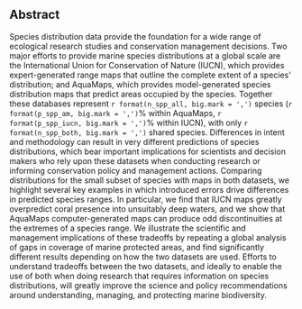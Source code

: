 
## Abstract
 
Species distribution data provide the foundation for a wide range of ecological research studies and conservation management decisions.  Two major efforts to provide marine species distributions at a global scale are the International Union for Conservation of Nature (IUCN), which provides expert-generated range maps that outline the complete extent of a species' distribution; and AquaMaps, which provides model-generated species distribution maps that predict areas occupied by the species.  Together these databases represent `r format(n_spp_all, big.mark = ',')` species (`r format(p_spp_am, big.mark = ',')`% within AquaMaps, `r format(p_spp_iucn, big.mark = ',')`% within IUCN), with only `r format(n_spp_both, big.mark = ',')` shared species.  Differences in intent and methodology can result in very different predictions of species distributions, which bear important implications for scientists and decision makers who rely upon these datasets when conducting research or informing conservation policy and management actions.  Comparing distributions for the small subset of species with maps in both datasets, we highlight several key examples in which introduced errors drive differences in predicted species ranges.  In particular, we find that IUCN maps greatly overpredict coral presence into unsuitably deep waters, and we show that AquaMaps computer-generated maps can produce odd discontinuities at the extremes of a species range.  We illustrate the scientific and management implications of these tradeoffs by repeating a global analysis of gaps in coverage of marine protected areas, and find significantly different results depending on how the two datasets are used.  Efforts to understand tradeoffs between the two datasets, and ideally to enable the use of both when doing research that requires information on species distributions, will greatly improve the science and policy recommendations around understanding, managing, and protecting marine biodiversity.

